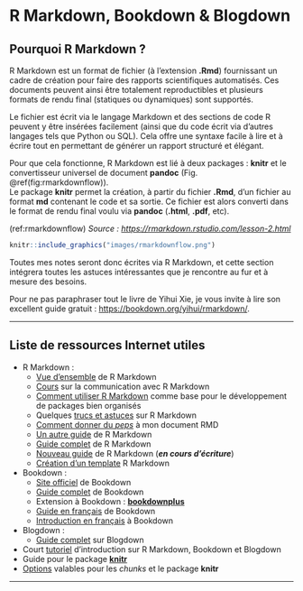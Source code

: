 # R Markdown, Bookdown & Blogdown {#rmarkdown}

## Pourquoi R Markdown ? {#pourquoi-rmarkdown}

R Markdown est un format de fichier (à l'extension **.Rmd**) fournissant un cadre
de création pour faire des rapports scientifiques automatisés. Ces documents
peuvent ainsi être totalement reproductibles et plusieurs formats de rendu
final (statiques ou dynamiques) sont supportés.

Le fichier est écrit via le langage Markdown et des sections de code R peuvent y
être insérées facilement (ainsi que du code écrit via d'autres langages tels
que Python ou SQL). Cela offre une syntaxe facile à lire et à écrire tout en
permettant de générer un rapport structuré et élégant.

Pour que cela fonctionne, R Markdown est lié à deux packages : **knitr** et le
convertisseur universel de document **pandoc** (Fig. \@ref(fig:rmarkdownflow)).  
Le package **knitr** permet la création, à partir du fichier **.Rmd**, d'un fichier
au format **md** contenant le code et sa sortie. Ce fichier est alors converti
dans le format de rendu final voulu via **pandoc** (**.html**, **.pdf**, etc).

(ref:rmarkdownflow) *Source : <https://rmarkdown.rstudio.com/lesson-2.html>*

```r
knitr::include_graphics("images/rmarkdownflow.png")
```

Toutes mes notes seront donc écrites via R Markdown, et cette section intégrera
toutes les astuces intéressantes que je rencontre au fur et à mesure des
besoins.

Pour ne pas paraphraser tout le livre de Yihui Xie, je vous invite à
lire son excellent guide gratuit : <https://bookdown.org/yihui/rmarkdown/>.

***

## Liste de ressources Internet utiles {.unnumbered #ref-rmd}

* R Markdown :
  - [Vue d'ensemble](https://rmarkdown.rstudio.com/lesson-1.html) de R Markdown
  - [Cours](https://ysc-rmarkdown.netlify.app/) sur la communication avec R Markdown
  - [Comment utiliser R Markdown](https://emilyriederer.netlify.app/post/rmarkdown-driven-development/)
  comme base pour le développement de packages bien organisés
  - Quelques [trucs et astuces](https://www.dataquest.io/blog/r-markdown-tips-tricks-and-shortcuts/)
   sur R Markdown
  - [Comment donner du *peps*](https://holtzy.github.io/Pimp-my-rmd/)
   à mon document RMD
  - [Un autre guide](https://www.dataquest.io/blog/r-markdown-guide-cheatsheet/)
   de R Markdown
  - [Guide complet](https://bookdown.org/yihui/rmarkdown/) de R Markdown
  - [Nouveau guide](https://bookdown.org/yihui/rmarkdown-cookbook/)
  de R Markdown (***en cours d'écriture***)
  - [Création d'un template](https://danawanzer.com/using-r-for-immediate-reporting-in-evaluation/)
   R Markdown
* Bookdown :
  - [Site officiel](https://bookdown.org/home/about/) de Bookdown
  - [Guide complet](https://bookdown.org/yihui/bookdown/) de Bookdown
  - Extension à Bookdown : [**bookdownplus**](https://bookdown.org/baydap/bookdownplus/)
  - [Guide en français](https://statistique-et-logiciel-r.com/creer-un-livre-document-avec-bookdown/)
  de Bookdown
  - [Introduction en français](https://thinkr.fr/rediger-avec-bookdown-pourquoi-comment/)
   à Bookdown
* Blogdown :
  - [Guide complet](https://bookdown.org/yihui/blogdown/) sur Blogdown
* Court [tutoriel](https://slides.yihui.org/2017-rmarkdown-UNL-Yihui-Xie.html#1)
 d'introduction sur R Markdown, Bookdown et Blogdown
* Guide pour le package [**knitr**](https://yihui.org/knitr/)
* [Options](https://yihui.org/knitr/options/) valables pour les *chunks* et le
package **knitr**

***
